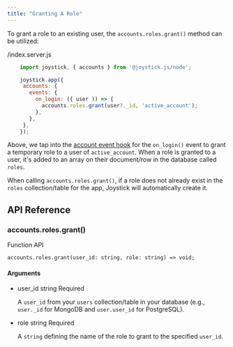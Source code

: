```yaml
---
title: "Granting A Role"
---
```



To grant a role to an existing user, the `accounts.roles.grant()` method can be utilized:

/index.server.js

```js
    import joystick, { accounts } from '@joystick.js/node';

    joystick.app({
     accounts: {
       events: {
         on_login: ({ user )) => {
           accounts.roles.grant(user?._id, 'active_account');
         },
       },
     },
    });
```
Above, we tap into the [account event hook](node/accounts/event-hooks) for the `on_login()` event to grant a temporary role to a user of `active_account`. When a role is granted to a user, it's added to an array on their document/row in the database called `roles`.

When calling `accounts.roles.grant()`, if a role does not already exist in the `roles` collection/table for the app, Joystick will automatically create it.

## API Reference

### accounts.roles.grant()

Function API

    accounts.roles.grant(user_id: string, role: string) => void;

#### Arguments

- user_id string Required

  A `user_id` from your `users` collection/table in your database (e.g., `user._id` for MongoDB and `user.user_id` for PostgreSQL).

- role string Required

  A `string` defining the name of the role to grant to the specified `user_id`.
